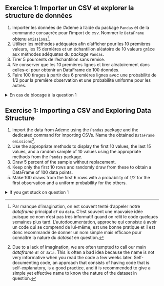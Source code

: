 ::: {.content-visible when-profile="fr"}

:::: {.exercise}
## Exercice 1: Importer un CSV et explorer la structure de données

1. Importer les données de l'Ademe à l'aide du package `Pandas` et de la commande consacrée pour l'import de csv. Nommer le `DataFrame` obtenu `emissions`[^nomdf-fr].
2. Utiliser les méthodes adéquates afin d'afficher pour les 10 premières valeurs, les 15 dernières et un échantillon aléatoire de 10 valeurs grâce aux méthodes adéquates du _package_ `Pandas`. 
3. Tirer 5 pourcents de l'échantillon sans remise.
4. Ne conserver que les 10 premières lignes et tirer aléatoirement dans celles-ci pour obtenir un DataFrame de 100 données.
5. Faire 100 tirages à partir des 6 premières lignes avec une probabilité de 1/2 pour la première observation et une probabilité uniforme pour les autres.


<details>
<summary>
En cas de blocage à la question 1
</summary>

Lire la documentation de `read_csv` (très bien faite) ou chercher des exemples
en ligne pour découvrir cette fonction.

</details>


::::

[^nomdf-fr]: Par manque d'imagination, on est souvent tenté d'appeler notre
_dataframe_ principal `df` ou `data`. C'est souvent une mauvaise idée puisque
ce nom n'est pas très informatif quand on relit le code quelques semaines
plus tard. L'autodocumentation, approche qui consiste à avoir un code
qui se comprend de lui-même, est une bonne pratique et il est donc recommandé
de donner un nom simple mais efficace pour connaître la nature du _dataset_ en question.

:::


::: {.content-visible when-profile="en"}

:::: {.exercise}
## Exercise 1: Importing a CSV and Exploring Data Structure

1. Import the data from Ademe using the `Pandas` package and the dedicated command for importing CSVs. Name the obtained `DataFrame` `emissions`[^nomdf-en].
2. Use the appropriate methods to display the first 10 values, the last 15 values, and a random sample of 10 values using the appropriate methods from the `Pandas` package.
3. Draw 5 percent of the sample without replacement.
4. Keep only the first 10 rows and randomly draw from these to obtain a DataFrame of 100 data points.
5. Make 100 draws from the first 6 rows with a probability of 1/2 for the first observation and a uniform probability for the others.

<details>
<summary>
If you get stuck on question 1
</summary>

Read the documentation for `read_csv` (very well done) or look for examples online to discover this function.

</details>

::::


[^nomdf-en]: Due to a lack of imagination, we are often tempted to call our main _dataframe_ `df` or `data`. This is often a bad idea because the name is not very informative when you read the code a few weeks later. Self-documenting code, an approach that consists of having code that is self-explanatory, is a good practice, and it is recommended to give a simple yet effective name to know the nature of the dataset in question.

:::
